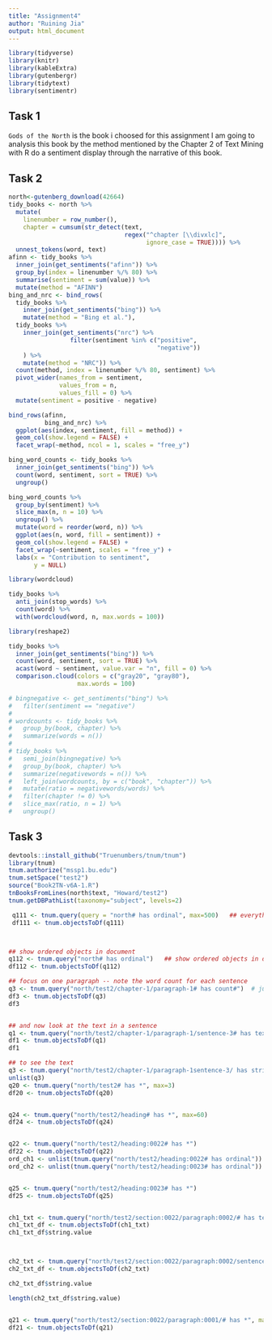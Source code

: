 ---
title: "Assignment4"
author: "Ruining Jia"
output: html_document
---
```{r}
library(tidyverse)
library(knitr)
library(kableExtra)
library(gutenbergr)
library(tidytext)
library(sentimentr)
```
## Task 1 

 `Gods of the North` is the book i choosed for this assignment I am going to analysis this book by the method mentioned by the Chapter 2 of Text Mining with R do a sentiment display through the narrative of this book.

## Task 2

```{r}
north<-gutenberg_download(42664)
tidy_books <- north %>%
  mutate(
    linenumber = row_number(),
    chapter = cumsum(str_detect(text, 
                                regex("^chapter [\\divxlc]", 
                                      ignore_case = TRUE)))) %>%
  unnest_tokens(word, text)
afinn <- tidy_books %>% 
  inner_join(get_sentiments("afinn")) %>% 
  group_by(index = linenumber %/% 80) %>% 
  summarise(sentiment = sum(value)) %>% 
  mutate(method = "AFINN")
bing_and_nrc <- bind_rows(
  tidy_books %>% 
    inner_join(get_sentiments("bing")) %>%
    mutate(method = "Bing et al."),
  tidy_books %>% 
    inner_join(get_sentiments("nrc") %>% 
                 filter(sentiment %in% c("positive", 
                                         "negative"))
    ) %>%
    mutate(method = "NRC")) %>%
  count(method, index = linenumber %/% 80, sentiment) %>%
  pivot_wider(names_from = sentiment,
              values_from = n,
              values_fill = 0) %>% 
  mutate(sentiment = positive - negative)
```

```{r}
bind_rows(afinn, 
          bing_and_nrc) %>%
  ggplot(aes(index, sentiment, fill = method)) +
  geom_col(show.legend = FALSE) +
  facet_wrap(~method, ncol = 1, scales = "free_y")
```

```{r}
bing_word_counts <- tidy_books %>%
  inner_join(get_sentiments("bing")) %>%
  count(word, sentiment, sort = TRUE) %>%
  ungroup()
```

```{r}
bing_word_counts %>%
  group_by(sentiment) %>%
  slice_max(n, n = 10) %>% 
  ungroup() %>%
  mutate(word = reorder(word, n)) %>%
  ggplot(aes(n, word, fill = sentiment)) +
  geom_col(show.legend = FALSE) +
  facet_wrap(~sentiment, scales = "free_y") +
  labs(x = "Contribution to sentiment",
       y = NULL)
```


```{r}
library(wordcloud)

tidy_books %>%
  anti_join(stop_words) %>%
  count(word) %>%
  with(wordcloud(word, n, max.words = 100))
```


```{r}
library(reshape2)

tidy_books %>%
  inner_join(get_sentiments("bing")) %>%
  count(word, sentiment, sort = TRUE) %>%
  acast(word ~ sentiment, value.var = "n", fill = 0) %>%
  comparison.cloud(colors = c("gray20", "gray80"),
                   max.words = 100)
```
```{r}
# bingnegative <- get_sentiments("bing") %>% 
#   filter(sentiment == "negative")
# 
# wordcounts <- tidy_books %>%
#   group_by(book, chapter) %>%
#   summarize(words = n())
# 
# tidy_books %>%
#   semi_join(bingnegative) %>%
#   group_by(book, chapter) %>%
#   summarize(negativewords = n()) %>%
#   left_join(wordcounts, by = c("book", "chapter")) %>%
#   mutate(ratio = negativewords/words) %>%
#   filter(chapter != 0) %>%
#   slice_max(ratio, n = 1) %>% 
#   ungroup()
```


## Task 3

```{r}
devtools::install_github("Truenumbers/tnum/tnum")
library(tnum)
tnum.authorize("mssp1.bu.edu")
tnum.setSpace("test2")
source("Book2TN-v6A-1.R")
tnBooksFromLines(north$text, "Howard/test2")
tnum.getDBPathList(taxonomy="subject", levels=2)

 q111 <- tnum.query(query = "north# has ordinal", max=500)   ## everything
 df111 <- tnum.objectsToDf(q111)



## show ordered objects in document
q112 <- tnum.query("north# has ordinal")   ## show ordered objects in document
df112 <- tnum.objectsToDf(q112)

## focus on one paragraph -- note the word count for each sentence
q3 <- tnum.query("north/test2/chapter-1/paragraph-1# has count#")  # just 1 para
df3 <- tnum.objectsToDf(q3)
df3


## and now look at the text in a sentence
q1 <- tnum.query("north/test2/chapter-1/paragraph-1/sentence-3# has text")
df1 <- tnum.objectsToDf(q1)
df1

## to see the text 
q3 <- tnum.query("north/test2/chapter-1/paragraph-1sentence-3/ has string.value") 
unlist(q3)
q20 <- tnum.query("north/test2# has *", max=3)
df20 <- tnum.objectsToDf(q20)


q24 <- tnum.query("north/test2/heading# has *", max=60)
df24 <- tnum.objectsToDf(q24)


q22 <- tnum.query("north/test2/heading:0022# has *")
df22 <- tnum.objectsToDf(q22)
ord_ch1 <- unlist(tnum.query("north/test2/heading:0022# has ordinal"))
ord_ch2 <- unlist(tnum.query("north/test2/heading:0023# has ordinal"))


q25 <- tnum.query("north/test2/heading:0023# has *")
df25 <- tnum.objectsToDf(q25)


ch1_txt <- tnum.query("north/test2/section:0022/paragraph:0002/# has text", max=30)
ch1_txt_df <- tnum.objectsToDf(ch1_txt)
ch1_txt_df$string.value



ch2_txt <- tnum.query("north/test2/section:0022/paragraph:0002/sentence:# has *", max=30)
ch2_txt_df <- tnum.objectsToDf(ch2_txt)

ch2_txt_df$string.value

length(ch2_txt_df$string.value)


q21 <- tnum.query("north/test2/section:0022/paragraph:0001/# has *", max = 30)
df21 <- tnum.objectsToDf(q21)
```

